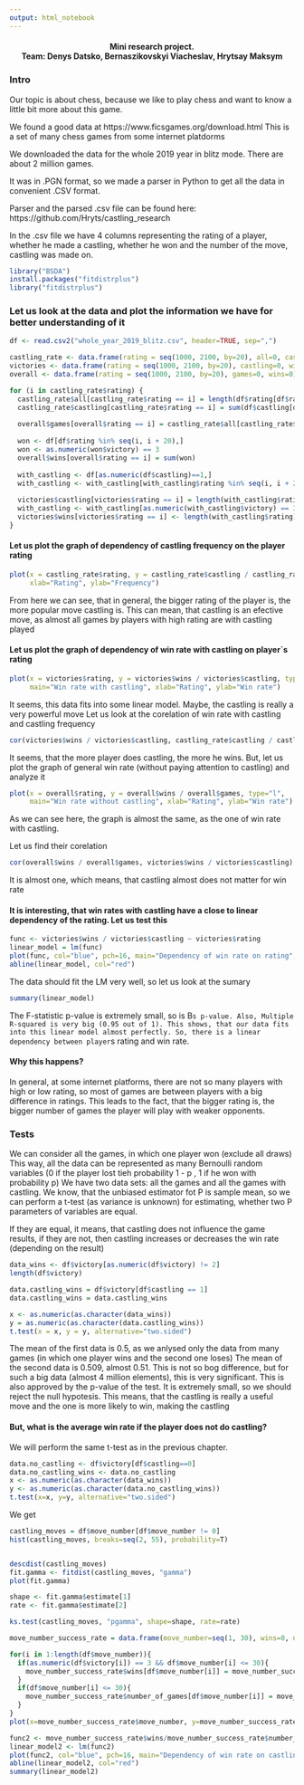 ```yaml
---
output: html_notebook
---
```


<center><h4>Mini research project. <br>
Team: Denys Datsko, Bernaszikovskyi Viacheslav, Hrytsay Maksym</h4></center>

### Intro
Our topic is about chess, because we like to play chess and want to know a little bit more about this game.

We found a good data at https://www.ficsgames.org/download.html
This is a set of many chess games from some internet platdorms

We downloaded the data for the whole 2019 year in blitz mode. There are about 2 million games.

It was in .PGN format, so we made a parser in Python to get all the data in convenient .CSV format.

Parser and the parsed .csv file can be found here: https://github.com/Hryts/castling_research

In the .csv file we have 4 columns representing the rating of a player, whether he made a castling, whether he won and the number of the move, castling was made on.



```r
library("BSDA")
install.packages("fitdistrplus")
library("fitdistrplus")
```


### Let us look at the data and plot the information we have for better understanding of it

```r
df <- read.csv2("whole_year_2019_blitz.csv", header=TRUE, sep=",")

castling_rate <- data.frame(rating = seq(1000, 2100, by=20), all=0, castling=0)
victories <- data.frame(rating = seq(1000, 2100, by=20), castling=0, wins=0)
overall <- data.frame(rating = seq(1000, 2100, by=20), games=0, wins=0)
```


```r
for (i in castling_rate$rating) {
  castling_rate$all[castling_rate$rating == i] = length(df$rating[df$rating %in% seq(i, i + 20)])
  castling_rate$castling[castling_rate$rating == i] = sum(df$castling[df$rating %in% seq(i, i + 20)])
  
  overall$games[overall$rating == i] = castling_rate$all[castling_rate$rating == i]
  
  won <- df[df$rating %in% seq(i, i + 20),]
  won <- as.numeric(won$victory) == 3
  overall$wins[overall$rating == i] = sum(won)
  
  with_castling <- df[as.numeric(df$castling)==1,]
  with_castling <- with_castling[with_castling$rating %in% seq(i, i + 20),]
  
  victories$castling[victories$rating == i] = length(with_castling$rating)
  with_castling <- with_castling[as.numeric(with_castling$victory) == 3,]
  victories$wins[victories$rating == i] <- length(with_castling$rating)
}
```


#### Let us plot the graph of dependency of castling frequency on the player rating


```r
plot(x = castling_rate$rating, y = castling_rate$castling / castling_rate$all, type="l", main="Castling frequency", 
     xlab="Rating", ylab="Frequency")
```

From here we can see, that in general, the bigger rating of the player is, the more popular move castling is.
This can mean, that castling is an efective move, as almost all games by players with high rating are with castling played


#### Let us plot the graph of dependency of win rate with castling on player`s rating

```r
plot(x = victories$rating, y = victories$wins / victories$castling, type="l", 
     main="Win rate with castling", xlab="Rating", ylab="Win rate")
```

It seems, this data fits into some linear model. Maybe, the castling is really a very powerful move
Let us look at the corelation of win rate with castling and castling frequency


```r
cor(victories$wins / victories$castling, castling_rate$castling / castling_rate$all)
```
It seems, that the more player does castling, the more he wins. 
But, let us plot the graph of general win rate (without paying attention to castling) and analyze it


```r
plot(x = overall$rating, y = overall$wins / overall$games, type="l", 
     main="Win rate without castling", xlab="Rating", ylab="Win rate")
```

As we can see here, the graph is almost the same, as the one of win rate with castling.

Let us find their corelation

```r
cor(overall$wins / overall$games, victories$wins / victories$castling)
```

It is almost one, which means, that castling almost does not matter for win rate

#### It is interesting, that win rates with castling have a close to linear dependency of the rating. Let us test this

```r
func <- victories$wins / victories$castling ~ victories$rating
linear_model = lm(func)
plot(func, col="blue", pch=16, main="Dependency of win rate on rating", xlab="Rating", ylab="Win rate")
abline(linear_model, col="red")
```

The data should fit the LM very well, so let us look at the sumary

```r

summary(linear_model)
```
The F-statistic p-value is extremely small, so is B`s p-value. Also, Multiple R-squared is very big (0.95 out of 1).
This shows, that our data fits into this linear model almost perfectly. So, there is a linear dependency between player`s rating and win rate.

#### Why this happens?
In general, at some internet platforms, there are not so many players with high or low rating, so most of games
are between players with a big difference in ratings. This leads to the fact, that the bigger rating is, the bigger number
of games the player will play with weaker opponents.



### Tests

We can consider all the games, in which one player won (exclude all draws)
This way, all the data can be represented as many Bernoulli random variables (0 if the player lost tieh probability 1 - p , 1 if he won with probability p)
We have two data sets: all the games and all the games with castling. We know, that the unbiased estimator fot P is sample mean, so we can perform a t-test (as variance is unknown) for estimating, whether two P parameters of variables are equal.

If they are equal, it means, that castling does not influence the game results, if they are not, then castling increases or decreases the win rate (depending on the result)

```r
data_wins <- df$victory[as.numeric(df$victory) != 2]
length(df$victory)

data.castling_wins = df$victory[df$castling == 1]
data.castling_wins = data.castling_wins

x <- as.numeric(as.character(data_wins))
y = as.numeric(as.character(data.castling_wins))
t.test(x = x, y = y, alternative="two.sided")
```
The mean of the first data is 0.5, as we anlysed only the data from many games (in which one player wins and the second one loses)
The mean of the second data is 0.509, almost 0.51. This is not so bog difference, but for such a big data (almost 4 million elements), this is very significant. This is also approved by the p-value of the test. It is extremely small, so we should reject the null hypotesis. This means, that the castling is really a useful move and the one is more likely to win, making the castling


#### But, what is the average win rate if the player does not do castling?

We will perform the same t-test as in the previous chapter.

```r
data.no_castling <- df$victory[df$castling==0]
data.no_castling_wins <- data.no_castling 
x <- as.numeric(as.character(data_wins))
y <- as.numeric(as.character(data.no_castling_wins))
t.test(x=x, y=y, alternative="two.sided")
```
We get 



```r
castling_moves = df$move_number[df$move_number != 0]
hist(castling_moves, breaks=seq(2, 55), probability=T)


descdist(castling_moves)
fit.gamma <- fitdist(castling_moves, "gamma")
plot(fit.gamma)
```

```r
shape <- fit.gamma$estimate[1]
rate <- fit.gamma$estimate[2]

ks.test(castling_moves, "pgamma", shape=shape, rate=rate)
```

```r
move_number_success_rate = data.frame(move_number=seq(1, 30), wins=0, number_of_games=0)

for(i in 1:length(df$move_number)){
  if(as.numeric(df$victory[i]) == 3 && df$move_number[i] <= 30){
    move_number_success_rate$wins[df$move_number[i]] = move_number_success_rate$wins[df$move_number[i]] + 1
  }
  if(df$move_number[i] <= 30){
    move_number_success_rate$number_of_games[df$move_number[i]] = move_number_success_rate$number_of_games[df$move_number[i]] + 1
  }
}
plot(x=move_number_success_rate$move_number, y=move_number_success_rate$wins/move_number_success_rate$number_of_games)

func2 <- move_number_success_rate$wins/move_number_success_rate$number_of_games ~ move_number_success_rate$move_number
linear_model2 <- lm(func2)
plot(func2, col="blue", pch=16, main="Dependency of win rate on castling move number", xlab="Castling move number", ylab="Win rate")
abline(linear_model2, col="red")
summary(linear_model2)
```